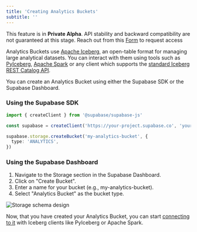```yaml
---
title: 'Creating Analytics Buckets'
subtitle: ''
---
```


<Admonition type="caution">

This feature is in **Private Alpha**. API stability and backward compatibility are not guaranteed at this stage. Reach out from this [Form](https://forms.supabase.com/analytics-buckets) to request access

</Admonition>

Analytics Buckets use [Apache Iceberg](https://iceberg.apache.org/), an open-table format for managing large analytical datasets.
You can interact with them using tools such as [PyIceberg](https://py.iceberg.apache.org/), [Apache Spark](https://spark.apache.org/) or any client which supports the [standard Iceberg REST Catalog API](https://editor-next.swagger.io/?url=https://raw.githubusercontent.com/apache/iceberg/main/open-api/rest-catalog-open-api.yaml).

You can create an Analytics Bucket using either the Supabase SDK or the Supabase Dashboard.

### Using the Supabase SDK

```ts
import { createClient } from '@supabase/supabase-js'

const supabase = createClient('https://your-project.supabase.co', 'your-service-key')

supabase.storage.createBucket('my-analytics-bucket', {
  type: 'ANALYTICS',
})
```

### Using the Supabase Dashboard

1. Navigate to the Storage section in the Supabase Dashboard.
2. Click on "Create Bucket".
3. Enter a name for your bucket (e.g., my-analytics-bucket).
4. Select "Analytics Bucket" as the bucket type.

<img alt="Storage schema design" src="/docs/img/storage/iceberg-bucket.png" />

Now, that you have created your Analytics Bucket, you can start [connecting to it](/docs/guides/storage/analytics/connecting-to-analytics-bucket) with Iceberg clients like PyIceberg or Apache Spark.
